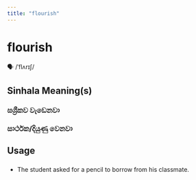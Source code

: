 ```yaml
---
title: "flourish"
---
```


# flourish

🗣️ /ˈflʌrɪʃ/

## Sinhala Meaning(s)

### සශ්‍රීකව වැඩෙනවා
### සාර්ථක/දියුණු වෙනවා

## Usage

### 

- The student asked for a pencil to borrow from his classmate.

